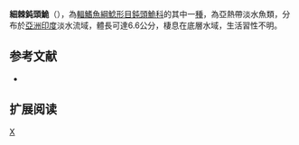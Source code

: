{{Speciesbox 
| taxon = Amblyceps tenuispinis
| status = DD
| status_system = IUCN3.1
| authority = [[Blyth|Blyth]], 1860
| synonyms = 
}}
'''細棘鈍頭鮠'''（{{lang-la|''Amblyceps tenuispinis''}}），為[[輻鰭魚綱|輻鰭魚綱]][[鯰形目|鯰形目]][[鈍頭鮠科|鈍頭鮠科]]的其中一[[種|種]]，為亞熱帶淡水魚類，分布於[[亞洲|亞洲]][[印度|印度]]淡水流域，體長可達6.6公分，棲息在底層水域，生活習性不明。

==参考文献==
*{{FishBase_species|genus=Amblyceps|species=tenuispinis |year=2015|month=4}}

== 扩展阅读 ==
{{refbegin}}
{{wikispecies-inline|Amblyceps tenuispinis |細棘鈍頭鮠}}
{{refend}}
{{Taxonbar|from=Q5531277}}

[[Category:鈍頭鮠屬|X]]